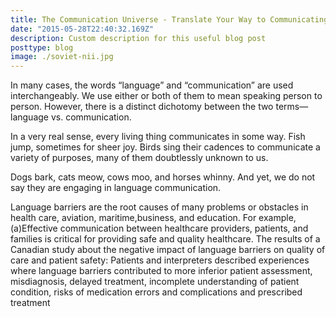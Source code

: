```yaml
---
title: The Communication Universe - Translate Your Way to Communicating Effectively
date: "2015-05-28T22:40:32.169Z"
description: Custom description for this useful blog post
posttype: blog
image: ./soviet-nii.jpg
---
```


In many cases, the words “language” and “communication” are used interchangeably. We use either or both of them to mean speaking person to person. However, there is a distinct dichotomy between the two terms— language vs. communication.

In a very real sense, every living thing communicates in some way. Fish jump, sometimes for sheer joy. Birds sing their cadences to communicate a variety of purposes, many of them doubtlessly unknown to us.

Dogs bark, cats meow, cows moo, and horses whinny. And yet, we do not say they are engaging in language communication.

Language barriers are the root causes of many problems or obstacles in health care, aviation, maritime,business, and education. For example, (a)Effective communication between healthcare providers, patients, and families is critical 
for providing safe and quality healthcare. The results of a Canadian study about the negative impact of language barriers on quality of care and patient safety: Patients and interpreters described experiences where language barriers contributed to more inferior patient assessment, misdiagnosis, delayed treatment, incomplete understanding of patient condition, risks of medication errors and complications and prescribed treatment